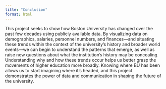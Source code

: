 ```yaml
---
title: "Conclusion"
format: html
---
```


This project seeks to show how Boston University has changed over the past few decades using publicly available data. By visualizing data on demographics, salaries, personnel numbers, and finances—and situating these trends within the context of the university’s history and broader world events—we can begin to understand the patterns that emerge, as well as raise new questions about what the institution’s history may be concealing. Understanding why and how these trends occur helps us better grasp the movements of higher education more broadly. Knowing where BU has been allows us to start imagining where it’s headed, and this project demonstrates the power of data and communication in shaping the future of the university.
